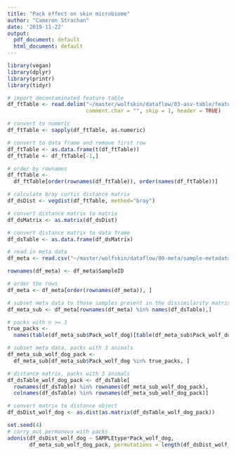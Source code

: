 ```yaml
---
title: "Pack effect on skin microbiome"
author: "Cameron Strachan"
date: '2019-11-22'
output:
  pdf_document: default
  html_document: default
---
```


```r
library(vegan)
library(dplyr)
library(printr)
library(tidyr)
```

```r
# import decontaminated feature table
df_ftTable <- read.delim("~/master/wolfskin/dataflow/03-asv-table/feature-table-decontam.txt", 
                         comment.char = "", skip = 1, header = TRUE)

# convert to numeric
df_ftTable <- sapply(df_ftTable, as.numeric)

# convert to data frame and remove first row
df_ftTable <- as.data.frame(t(df_ftTable))
df_ftTable <- df_ftTable[-1,]

# order by rownames
df_ftTable <- 
  df_ftTable[order(rownames(df_ftTable)), order(names(df_ftTable))]

# calculate bray curtis distance matrix
df_dsDist <- vegdist(df_ftTable, method="bray")

# convert distance matrix to matrix
df_dsMatrix <- as.matrix(df_dsDist)

# convert distance matrix to data frame
df_dsTable <- as.data.frame(df_dsMatrix)
```

```r
# read in meta data
df_meta <- read.csv("~/master/wolfskin/dataflow/00-meta/sample-metadata.csv")

rownames(df_meta) <- df_meta$SampleID

# order the rows
df_meta <- df_meta[order(rownames(df_meta)), ]

# subset meta data to those samples present in the dissimilarity matrix
df_meta_sub <- df_meta[rownames(df_meta) %in% names(df_dsTable),]
```

```r
# packs with n >= 3 
true_packs <- 
  names(table(df_meta_sub$Pack_wolf_dog)[table(df_meta_sub$Pack_wolf_dog) >= 3])

# subset meta data, packs with 3 animals
df_meta_sub_wolf_dog_pack <- 
  df_meta_sub[df_meta_sub$Pack_wolf_dog %in% true_packs, ]

# distance matrix, packs with 3 animals
df_dsTable_wolf_dog_pack <- df_dsTable[
  rownames(df_dsTable) %in% rownames(df_meta_sub_wolf_dog_pack), 
  colnames(df_dsTable) %in% rownames(df_meta_sub_wolf_dog_pack)]

# convert matrix to distance object
df_dsDist_wolf_dog <- as.dist(as.matrix(df_dsTable_wolf_dog_pack))
```

```r
set.seed(4)
# carry out permanova with packs
adonis(df_dsDist_wolf_dog ~ SAMPLEtype*Pack_wolf_dog, 
       df_meta_sub_wolf_dog_pack, permutations = length(df_dsDist_wolf_dog))
```